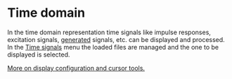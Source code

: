 # Time domain

In the time domain representation time signals like impulse responses, excitation signals, [generated](/en/help/edit/generate) signals, etc. can be displayed and processed. In the [Time signals](/en/help/time-signalsspectrums) menu the loaded files are managed and the one to be displayed is selected.

[More on display configuration and cursor tools.](/en/help/domain/winmf-display)

